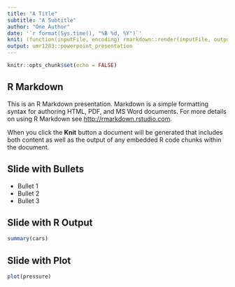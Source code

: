 ```yaml
---
title: "A Title"
subtitle: "A Subtitle"
author: "One Author"
date: '`r format(Sys.time(), "%B %d, %Y")`'
knit: (function(inputFile, encoding) rmarkdown::render(inputFile, output_file = gsub("[0-9]+-(.*)\\.Rmd", "\\1", basename(inputFile)), encoding = encoding, output_dir = here::here("reports"), intermediates_dir = here::here("outputs", gsub("\.Rmd", "", basename(inputFile)))))
output: umr1283::powerpoint_presentation
---
```


```r
knitr::opts_chunk$set(echo = FALSE)
```

## R Markdown

This is an R Markdown presentation. Markdown is a simple formatting syntax for authoring HTML, PDF, and MS Word documents. For more details on using R Markdown see <http://rmarkdown.rstudio.com>.

When you click the **Knit** button a document will be generated that includes both content as well as the output of any embedded R code chunks within the document.

## Slide with Bullets

- Bullet 1
- Bullet 2
- Bullet 3

## Slide with R Output

```r
summary(cars)
```

## Slide with Plot

```r
plot(pressure)
```

